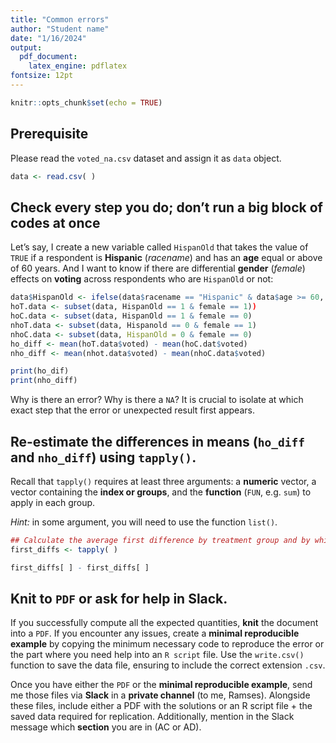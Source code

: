 ---
title: "Common errors"
author: "Student name"
date: "1/16/2024"
output:
  pdf_document:
    latex_engine: pdflatex
fontsize: 12pt
---

```{r setup, include=FALSE}
knitr::opts_chunk$set(echo = TRUE)
```

## Prerequisite

Please read the `voted_na.csv` dataset and assign it as `data` object.
```{r}
data <- read.csv( )
```

## Check every step you do; don’t run a big block of codes at once

Let's say, I create a new variable called `HispanOld` that takes the value of `TRUE` if a respondent is **Hispanic** (*racename*) and has an **age** equal or above of 60 years. And I want to know if there are differential **gender** (*female*) effects on **voting** across respondents who are `HispanOld` or not:

```{r}

data$HispanOld <- ifelse(data$racename == "Hispanic" & data$age >= 60, TRUE, FALSE)
hoT.data <- subset(data, HispanOld == 1 & female == 1))
hoC.data <- subset(data, HispanOld == 1 & female == 0)
nhoT.data <- subset(data, Hispanold == 0 & female == 1)
nhoC.data <- subset(data, HispanOld = 0 & female == 0)
ho_diff <- mean(hoT.data$voted) - mean(hoC.dat$voted)
nho_diff <- mean(nhot.data$voted) - mean(nhoC.data$voted)

print(ho_dif)
print(nho_diff)


```

Why is there an error? Why is there a `NA`? It is crucial to isolate at which exact step that the error or unexpected result first appears. 


## Re-estimate the differences in means (`ho_diff` and `nho_diff`) using `tapply()`. 

Recall that `tapply()` requires at least three arguments: a **numeric** vector, a vector containing the **index or groups**, and the **function** (`FUN`, e.g. `sum`) to apply in each group. 

*Hint:* in some argument, you will need to use the function `list()`.


```{r}

## Calculate the average first difference by treatment group and by whiteConserv status
first_diffs <- tapply( )

first_diffs[ ] - first_diffs[ ]

```



## Knit to `PDF` or ask for help in Slack.


If you successfully compute all the expected quantities, **knit** the document into a `PDF`. If you encounter any issues, create a **minimal reproducible example** by copying the minimum necessary code to reproduce the error or the part where you need help into an `R script` file. Use the `write.csv()` function to save the data file, ensuring to include the correct extension `.csv`.

Once you have either the `PDF` or the **minimal reproducible example**, send me those files via **Slack** in a **private channel** (to me, Ramses). Alongside these files, include either a PDF with the solutions or an R script file + the saved data required for replication. Additionally, mention in the Slack message which **section** you are in (AC or AD).






